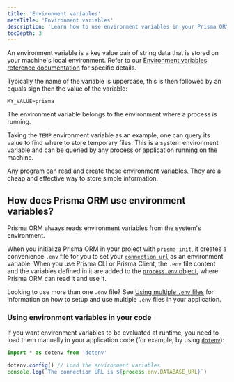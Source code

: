 ```yaml
---
title: 'Environment variables'
metaTitle: 'Environment variables'
description: 'Learn how to use environment variables in your Prisma ORM project'
tocDepth: 3
---
```


<TopBlock>

An environment variable is a key value pair of string data that is stored on your machine's local environment. Refer to our [Environment variables reference documentation](/orm/reference/environment-variables-reference) for specific details.

Typically the name of the variable is uppercase, this is then followed by an equals sign then the value of the variable:

```env
MY_VALUE=prisma
```

The environment variable belongs to the environment where a process is running.

Taking the `TEMP` environment variable as an example, one can query its value to find where to store temporary files. This is a system environment variable and can be queried by any process or application running on the machine.

Any program can read and create these environment variables. They are a cheap and effective way to store simple information.

</TopBlock>

## How does Prisma ORM use environment variables?

Prisma ORM always reads environment variables from the system's environment.

When you initialize Prisma ORM in your project with `prisma init`, it creates a convenience `.env` file for you to set your [`connection url`](/orm/reference/connection-urls) as an environment variable. When you use Prisma CLI or Prisma Client, the `.env` file content and the variables defined in it are added to the [`process.env` object](https://nodejs.org/api/process.html#processenv), where Prisma ORM can read it and use it.

<Admonition type="info">

Looking to use more than one `.env` file? See [Using multiple `.env` files](/orm/more/development-environment/environment-variables/using-multiple-env-files) for information on how to setup and use multiple `.env` files in your application.

</Admonition>

### Using environment variables in your code

If you want environment variables to be evaluated at runtime, you need to load them manually in your application code (for example, by using [`dotenv`](https://github.com/motdotla/dotenv)):

```ts
import * as dotenv from 'dotenv'

dotenv.config() // Load the environment variables
console.log(`The connection URL is ${process.env.DATABASE_URL}`)
```
